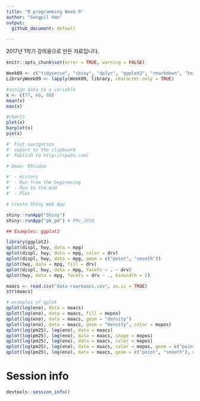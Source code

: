 ```yaml
---
title: "R programming Week 9"
author: "Sungpil Han"
output:
  github_document: default

---
```


2017년 1학기 강의용으로 만든 자료입니다.

```r
knitr::opts_chunk$set(error = TRUE, warning = FALSE)

Week09 <- c("tidyverse", "shiny", "dplyr", "ggplot2", "rmarkdown", "knitr", "flexdashboard", "ggsci") #install.packages(Week09)
LibraryWeek09 <- lapply(Week09, library, character.only = TRUE)
```
    
```r
#assign data to a variable
x <- c(77, 66, 88)
mean(x)
max(x)

#charts
plot(x)
barplot(x)
pie(x)

#' Plot navigation
#' export to the clipboard
#' Publish to http://rpubs.com/

# Demo: RStudio

#' - History
#' - Run from the beginneing
#' - Run to the end
#' - Plot
```

```r

# Create Shiny Web App

shiny::runApp("Shiny")
shiny::runApp("pk_pd") # PMx_2016
```

```r
## Examples: ggplot2

library(ggplot2)
qplot(displ, hwy, data = mpg)
qplot(displ, hwy, data = mpg, color = drv)
qplot(displ, hwy, data = mpg, geom = c("point", "smooth"))
qplot(hwy, data = mpg, fill = drv)
qplot(displ, hwy, data = mpg, facets = . ~ drv)
qplot(hwy, data = mpg, facets = drv ~ ., binwidth = 2)

maacs <- read.csv("data-raw/maacs.csv", as.is = TRUE)
str(maacs)

# examples of qplot
qplot(log(eno), data = maacs)
qplot(log(eno), data = maacs, fill = mopos)
qplot(log(eno), data = maacs, geom = "density")
qplot(log(eno), data = maacs, geom = "density", color = mopos)
qplot(log(pm25), log(eno), data = maacs)
qplot(log(pm25), log(eno), data = maacs, shape = mopos)
qplot(log(pm25), log(eno), data = maacs, color = mopos)
qplot(log(pm25), log(eno), data = maacs, color = mopos, geom = c("point", "smooth"), method = "lm")
qplot(log(pm25), log(eno), data = maacs, geom = c("point", "smooth"), methods = "lm", facets = . ~ mopos)
```

# Session info

```r
devtools::session_info()
```

